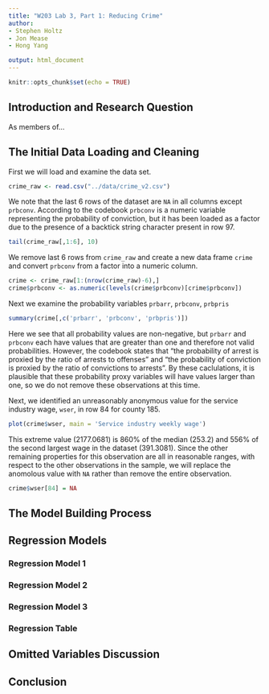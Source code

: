 ```yaml
---
title: "W203 Lab 3, Part 1: Reducing Crime"
author:
- Stephen Holtz
- Jon Mease
- Hong Yang

output: html_document
---
```


```r
knitr::opts_chunk$set(echo = TRUE)
```

## Introduction and Research Question
As members of...

## The Initial Data Loading and Cleaning
First we will load and examine the data set.
```r
crime_raw <- read.csv("../data/crime_v2.csv")
```

We note that the last 6 rows of the dataset are `NA` in all columns except `prbconv`. According to the codebook `prbconv` is a numeric variable representing the probability of conviction, but it has been loaded as a factor due to the presence of a backtick string character present in row 97.

```r
tail(crime_raw[,1:6], 10)
```

We remove last 6 rows from `crime_raw` and create a new data frame `crime` and convert `prbconv` from a factor into a numeric column.
```r
crime <- crime_raw[1:(nrow(crime_raw)-6),]
crime$prbconv <- as.numeric(levels(crime$prbconv)[crime$prbconv])
```

Next we examine the probability variables `prbarr`, `prbconv`, `prbpris`

```r
summary(crime[,c('prbarr', 'prbconv', 'prbpris')])
```
Here we see that all probability values are non-negative, but `prbarr` and `prbconv` each have values that are greater than one and therefore not valid probabilities. However, the codebook states that "the probability of arrest is proxied by the ratio of arrests to offenses" and "the probability of conviction is proxied by the ratio of convictions to arrests". By these caclulations, it is plausible that these probability proxy variables will have values larger than one, so we do not remove these observations at this time.

Next, we identified an unreasonably anonymous value for the service industry wage, `wser`, in row 84 for county 185.

```r
plot(crime$wser, main = 'Service industry weekly wage')
```

This extreme value (2177.0681) is 860% of the median (253.2) and 556% of the second largest wage in the dataset (391.3081).  Since the other remaining properties for this observation are all in reasonable ranges, with respect to the other observations in the sample, we will replace the anomolous value with `NA` rather than remove the entire observation.

```r
crime$wser[84] = NA
```

## The Model Building Process

## Regression Models

### Regression Model 1

### Regression Model 2

### Regression Model 3

### Regression Table

## Omitted Variables Discussion

## Conclusion
